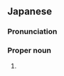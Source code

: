 ==Japanese==
{{ja-kanjitab|え|り|か}}

===Pronunciation===
{{ja-pron|えりか}}

===Proper noun===
{{ja-pos|proper|えりか}}

# {{given name|female|lang=ja|sort=えりか}}